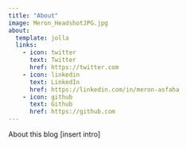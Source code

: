 ```yaml
---
title: "About"
image: Meron_HeadshotJPG.jpg
about:
  template: jolla
  links:
    - icon: twitter
      text: Twitter
      href: https://twitter.com
    - icon: linkedin
      text: LinkedIn
      href: https://linkedin.com/in/meron-asfaha
    - icon: github
      text: Github
      href: https://github.com
---
```


About this blog \[insert intro\]
